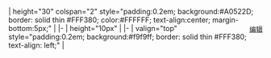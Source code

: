 | height="30" colspan="2" style="padding:0.2em; background:#A0522D; border: solid thin #FFF380; color:#FFFFFF; text-align:center; margin-bottom:5px;" | <span style="float:right;color:#FFFFFF;font-size:small">[[{{{2}}}|编辑]]</span>'''{{{1}}}'''
|-
| height="10px" | 
|- 
| valign="top" style="padding:0.2em; background:#f9f9ff; border: solid thin #FFF380; text-align: left;" |
